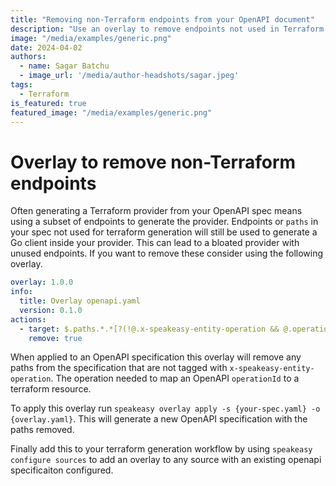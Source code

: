 ```yaml
---
title: "Removing non-Terraform endpoints from your OpenAPI document"
description: "Use an overlay to remove endpoints not used in Terraform generation."
image: "/media/examples/generic.png"
date: 2024-04-02
authors:
  - name: Sagar Batchu
  - image_url: '/media/author-headshots/sagar.jpeg'
tags:
  - Terraform
is_featured: true
featured_image: "/media/examples/generic.png"
---
```


# Overlay to remove non-Terraform endpoints

Often generating a Terraform provider from your OpenAPI spec means using a subset of endpoints to generate the provider. Endpoints or `paths` in your spec not used for terraform
generation will still be used to generate a Go client inside your provider. This can lead to a bloated provider with unused endpoints. If you want to remove these consider using
the following overlay.

```yaml
overlay: 1.0.0
info:
  title: Overlay openapi.yaml
  version: 0.1.0
actions:
  - target: $.paths.*.*[?(!@.x-speakeasy-entity-operation && @.operationId)] # Find all paths that do not have x-speakeasy-entity-operation and operationId
    remove: true
```
When applied to an OpenAPI specification this overlay will remove any paths from the specification that are not tagged with `x-speakeasy-entity-operation`. The operation needed to
map an OpenAPI `operationId` to a terraform resource.

To apply this overlay run `speakeasy overlay apply -s {your-spec.yaml} -o {overlay.yaml}`. This will generate a new OpenAPI specification with the paths removed.

Finally add this to your terraform generation workflow by using `speakeasy configure sources` to add an overlay to any source with an existing openapi specificaiton configured.
